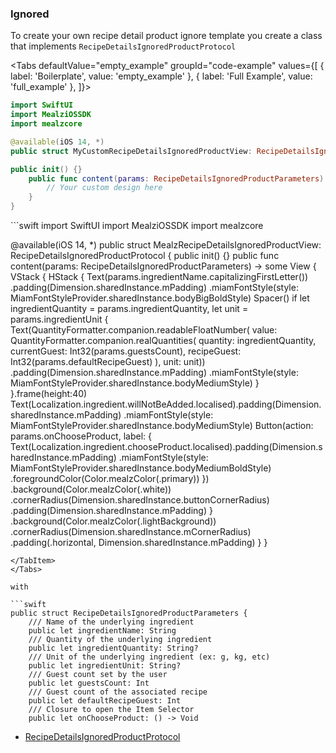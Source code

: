 
### Ignored

To create your own recipe detail product ignore template you create a class that implements `RecipeDetailsIgnoredProductProtocol`

<Tabs defaultValue="empty_example" groupId="code-example"
  values={[
      { label: 'Boilerplate', value: 'empty_example' },
      { label: 'Full Example', value: 'full_example' },
  ]}>
<TabItem value="empty_example">

```swift
import SwiftUI
import MealziOSSDK
import mealzcore

@available(iOS 14, *)
public struct MyCustomRecipeDetailsIgnoredProductView: RecipeDetailsIgnoredProductProtocol {

public init() {}
    public func content(params: RecipeDetailsIgnoredProductParameters) -> some View {
        // Your custom design here
    }
}
```
</TabItem>
<TabItem value="full_example">
```swift
import SwiftUI
import MealziOSSDK
import mealzcore

@available(iOS 14, *)
public struct MealzRecipeDetailsIgnoredProductView: RecipeDetailsIgnoredProductProtocol {
    public init() {}
    public func content(params: RecipeDetailsIgnoredProductParameters) -> some View {
        VStack {
            HStack {
                Text(params.ingredientName.capitalizingFirstLetter())
                    .padding(Dimension.sharedInstance.mPadding)
                    .miamFontStyle(style: MiamFontStyleProvider.sharedInstance.bodyBigBoldStyle)
                Spacer()
                if let ingredientQuantity = params.ingredientQuantity,
                    let unit = params.ingredientUnit {
                    Text(QuantityFormatter.companion.readableFloatNumber(
                        value: QuantityFormatter.companion.realQuantities(
                        quantity: ingredientQuantity,
                        currentGuest: Int32(params.guestsCount),
                        recipeGuest: Int32(params.defaultRecipeGuest)
                        ),
                    unit: unit))
                        .padding(Dimension.sharedInstance.mPadding)
                        .miamFontStyle(style: MiamFontStyleProvider.sharedInstance.bodyMediumStyle)
                }
            }.frame(height:40)
            Text(Localization.ingredient.willNotBeAdded.localised).padding(Dimension.sharedInstance.mPadding)
                .miamFontStyle(style: MiamFontStyleProvider.sharedInstance.bodyMediumStyle)
            Button(action: params.onChooseProduct, label: {
                Text(Localization.ingredient.chooseProduct.localised).padding(Dimension.sharedInstance.mPadding)
                    .miamFontStyle(style: MiamFontStyleProvider.sharedInstance.bodyMediumBoldStyle)
                    .foregroundColor(Color.mealzColor(.primary))
            })
                .background(Color.mealzColor(.white))
                .cornerRadius(Dimension.sharedInstance.buttonCornerRadius)
                .padding(Dimension.sharedInstance.mPadding)
        }
            .background(Color.mealzColor(.lightBackground))
            .cornerRadius(Dimension.sharedInstance.mCornerRadius)
            .padding(.horizontal, Dimension.sharedInstance.mPadding)
    }
}
```
</TabItem>
</Tabs>

with

```swift
public struct RecipeDetailsIgnoredProductParameters {
    /// Name of the underlying ingredient
    public let ingredientName: String
    /// Quantity of the underlying ingredient
    public let ingredientQuantity: String?
    /// Unit of the underlying ingredient (ex: g, kg, etc)
    public let ingredientUnit: String?
    /// Guest count set by the user
    public let guestsCount: Int
    /// Guest count of the associated recipe
    public let defaultRecipeGuest: Int
    /// Closure to open the Item Selector
    public let onChooseProduct: () -> Void
```

- [RecipeDetailsIgnoredProductProtocol](https://miamtech.github.io/MealziOSSDKRelease/documentation/mealziossdk/recipedetailsignoredproductprotocol)